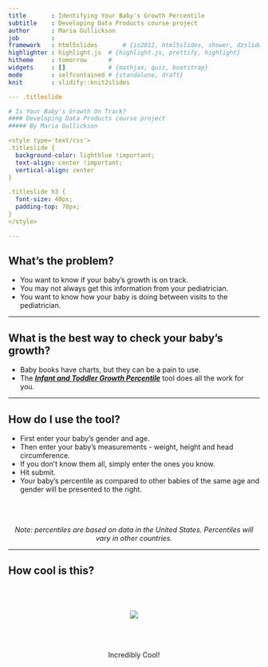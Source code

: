 ```yaml
---
title       : Identifying Your Baby's Growth Percentile
subtitle    : Developing Data Products course project
author      : Maria Gullickson
job         : 
framework   : html5slides       # {io2012, html5slides, shower, dzslides, ...}
highlighter : highlight.js  # {highlight.js, prettify, highlight}
hitheme     : tomorrow      # 
widgets     : []            # {mathjax, quiz, bootstrap}
mode        : selfcontained # {standalone, draft}
knit        : slidify::knit2slides

--- .titleslide

# Is Your Baby's Growth On Track?
#### Developing Data Products course project
##### By Maria Gullickson

<style type='text/css'>
.titleslide {
  background-color: lightblue !important;
  text-align: center !important;
  vertical-align: center
}

.titleslide h3 {
  font-size: 40px;
  padding-top: 70px;
}
</style>

---
```


## What's the problem?

- You want to know if your baby's growth is on track.
- You may not always get this information from your pediatrician.
- You want to know how your baby is doing between visits to the pediatrician.

---

## What is the best way to check your baby's growth?

- Baby books have charts, but they can be a pain to use.
- The [***Infant and Toddler Growth Percentile***](https://mariagullickson.shinyapps.io/project/) tool does all the work for you.

---

## How do I use the tool?

- First enter your baby's gender and age.
- Then enter your baby's measurements - weight, height and head circumference.
- If you don't know them all, simply enter the ones you know.
- Hit submit.
- Your baby's percentile as compared to other babies of the same age and gender will be presented to the right.

_Note: percentiles are based on data in the United States.  Percentiles will vary in other countries._

---

## How cool is this?

![](assets/img/coolbaby.jpg)

Incredibly Cool!

<style type='text/css'>
p {
    text-align: center !important;
    padding-top: 50px;
}
</style>
